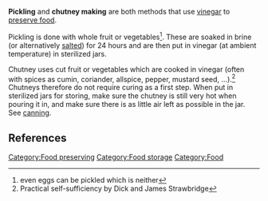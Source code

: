 '''Pickling''' and '''chutney making''' are both methods that use [[vinegar]] to [[Food_preservation_and_storage|preserve food]]. 

Pickling is done with whole fruit or vegetables<ref>even eggs can be pickled which is neither</ref>. These are soaked in brine (or alternatively [[Curing|salted]]) for 24 hours and are then put in vinegar (at ambient temperature) in sterilized jars.

Chutney uses cut fruit or vegetables which are cooked in vinegar (often with spices as cumin, coriander, allspice, pepper, mustard seed, ...).<ref>Practical self-sufficiency by Dick and James Strawbridge</ref> Chutneys therefore do not require curing as a first step. When put in sterilized jars for storing, make sure the chutney is still very hot when pouring it in, and make sure there is as little air left as possible in the jar. See [[canning]].

==References==
{{reflist}}

[[Category:Food preserving]]
[[Category:Food storage]]
[[Category:Food]]